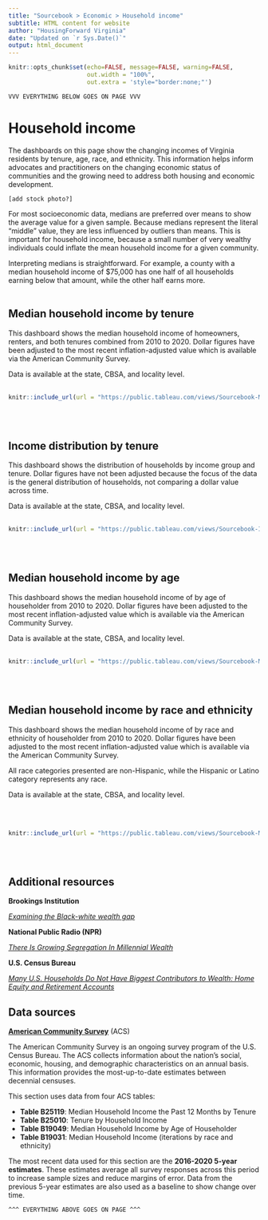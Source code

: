 ```yaml
---
title: "Sourcebook > Economic > Household income"
subtitle: HTML content for website
author: "HousingForward Virginia"
date: "Updated on `r Sys.Date()`"
output: html_document
---
```


```r
knitr::opts_chunk$set(echo=FALSE, message=FALSE, warning=FALSE,
                      out.width = "100%",
                      out.extra = 'style="border:none;"')
```

    VVV EVERYTHING BELOW GOES ON PAGE VVV

# Household income

The dashboards on this page show the changing incomes of Virginia residents by tenure, age, race, and ethnicity. This information helps inform advocates and practitioners on the changing economic status of communities and the growing need to address both housing and economic development.

```
[add stock photo?]
```


For most socioeconomic data, medians are preferred over means to show the average value for a given sample. Because medians represent the literal "middle" value, they are less influenced by outliers than means. This is important for household income, because a small number of very wealthy individuals could inflate the mean household income for a given community. 

Interpreting medians is straightforward. For example, a county with a median household income of $75,000 has one half of all households earning below that amount, while the other half earns more.
<br>
<br>

## Median household income by tenure

This dashboard shows the median household income of homeowners, renters, and both tenures combined from 2010 to 2020. Dollar figures have been adjusted to the most recent inflation-adjusted value which is available via the American Community Survey. 

Data is available at the state, CBSA, and locality level.
<br>
<br>
```r
knitr::include_url(url = "https://public.tableau.com/views/Sourcebook-Medianhouseholdincomebytenure/Statewide?:showVizHome=no&:embed=true", height = "500px")
```
<br>
<br>

## Income distribution by tenure

This dashboard shows the distribution of households by income group and tenure. Dollar figures have not been adjusted because the focus of the data is the general distribution of households, not comparing a dollar value across time.

Data is available at the state, CBSA, and locality level.
<br>
<br>
```r
knitr::include_url(url = "https://public.tableau.com/views/Sourcebook-Incomedistributionbytenure/Statewide?:showVizHome=no&:embed=true", height = "500px")
```
<br>
<br>

## Median household income by age

This dashboard shows the median household income of by age of householder from 2010 to 2020. Dollar figures have been adjusted to the most recent inflation-adjusted value which is available via the American Community Survey. 

Data is available at the state, CBSA, and locality level.
<br>
<br>
```r
knitr::include_url(url = "https://public.tableau.com/views/Sourcebook-Medianhouseholdincomebyage/Statewide?:showVizHome=no&:embed=true", height = "500px")
```
<br>
<br>

## Median household income by race and ethnicity

This dashboard shows the median household income of by race and ethnicity of householder from 2010 to 2020. Dollar figures have been adjusted to the most recent inflation-adjusted value which is available via the American Community Survey. 

All race categories presented are non-Hispanic, while the Hispanic or Latino category represents any race.

Data is available at the state, CBSA, and locality level.

<br>
<br>
```r
knitr::include_url(url = "https://public.tableau.com/views/Sourcebook-Medianhouseholdincomebyraceandethnicity/Statewide?:showVizHome=no&:embed=true", height = "500px")
```
<br>
<br>

## Additional resources

**Brookings Institution**

[*Examining the Black-white wealth gap*](https://www.brookings.edu/blog/up-front/2020/02/27/examining-the-black-white-wealth-gap/)

**National Public Radio (NPR)**

[*There Is Growing Segregation In Millennial Wealth*](https://www.npr.org/sections/money/2021/04/27/990770599/there-is-growing-segregation-in-millennial-wealth)

**U.S. Census Bureau**

[*Many U.S. Households Do Not Have Biggest Contributors to Wealth: Home Equity and Retirement Accounts*](https://www.census.gov/library/stories/2019/08/gaps-in-wealth-americans-by-household-type.html?utm_campaign=20190827msacos1ccstors&utm_medium=email&utm_source=)

## Data sources

[**American Community Survey**](https://www.census.gov/programs-surveys/acs) (ACS)

The American Community Survey is an ongoing survey program of the U.S. Census Bureau. The ACS collects information about the nation’s social, economic, housing, and demographic characteristics on an annual basis. This information provides the most-up-to-date estimates between decennial censuses.

This section uses data from four ACS tables:

* **Table B25119**: Median Household Income the Past 12 Months by Tenure
* **Table B25010**: Tenure by Household Income
* **Table B19049**: Median Household Income by Age of Householder
* **Table B19031**: Median Household Income (iterations by race and ethnicity)

The most recent data used for this section are the **2016-2020 5-year estimates**. These estimates average all survey responses across this period to increase sample sizes and reduce margins of error. Data from the previous 5-year estimates are also used as a baseline to show change over time.



```
^^^ EVERYTHING ABOVE GOES ON PAGE ^^^
```